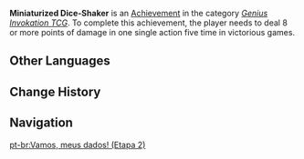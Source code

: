 {{Achievement Infobox
|title        = Miniaturized Dice-Shaker
|id           = 80222
|order id     = 203
|category     = Genius Invokation TCG (Achievement)
|description  = Deal 8 or more points of damage in one single action a total of 5 time(s) in victorious games.
|requirements = 
|primogems    = 10
|tracking     = 
|topic        = 
|type         = 
|set          = Miniaturized Dice-Shaker
|tier         = 2
|tiers_total  = 3
}}
'''Miniaturized Dice-Shaker''' is an [[Achievement]] in the category ''[[Genius Invokation TCG (Achievement)|Genius Invokation TCG]]''. To complete this achievement, the player needs to deal 8 or more points of damage in one single action five time in victorious games.
<!--
==Gameplay Notes==
* 

==Trivia==
* 

==Gallery==
{{Preview
|size=300px
|file=
|caption=
}}

==Video Guides==
{{EVT
|video1   = 
|caption1 = 
}}
-->
==Other Languages==
{{Transclude|Miniaturized Dice-Shaker|Other Languages}}

==Change History==
{{Change History|3.3|page=Miniaturized Dice-Shaker}}
<!--
==References==
{{Reflist}}
-->
==Navigation==
{{Achievement Navbox}}

[[pt-br:Vamos, meus dados! (Etapa 2)]]